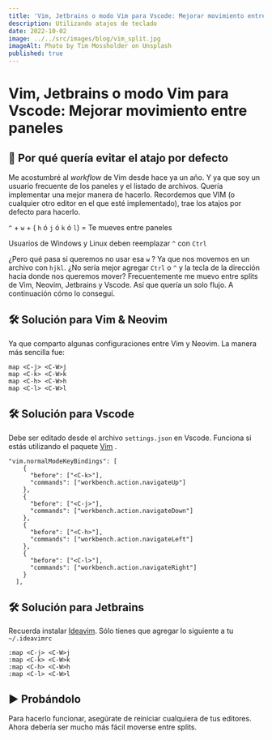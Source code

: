 ```yaml
---
title: 'Vim, Jetbrains o modo Vim para Vscode: Mejorar movimiento entre paneles'
description: Utilizando atajos de teclado
date: 2022-10-02
image: ../../src/images/blog/vim_split.jpg
imageAlt: Photo by Tim Mossholder on Unsplash
published: true
---
```


# Vim, Jetbrains o modo Vim para Vscode: Mejorar movimiento entre paneles

## 🤔 Por qué quería evitar el atajo por defecto

Me acostumbré al *workflow* de Vim desde hace ya un año. Y ya que soy un usuario frecuente de los paneles y el listado de archivos. Quería implementar una mejor manera de hacerlo. Recordemos que VIM (o cualquier otro editor en el que esté implementado), trae los atajos por defecto para hacerlo.

`^` + `w` + ( `h`  ó `j` ó `k` ó `l`) = Te mueves entre paneles

Usuarios de Windows y Linux deben reemplazar `^` con `Ctrl`

¿Pero qué pasa si queremos no usar esa `w` ? Ya que nos movemos en un archivo con `hjkl`. ¿No sería mejor agregar `Ctrl`  o `^` y la tecla de la dirección hacia donde nos queremos mover? Frecuentemente me muevo entre splits de Vim, Neovim, Jetbrains y Vscode. Así que quería un solo flujo. A continuación cómo lo conseguí.

## 🛠 Solución para Vim & Neovim

Ya que comparto algunas configuraciones entre Vim y Neovim. La manera más sencilla fue:

```vim
map <C-j> <C-W>j
map <C-k> <C-W>k
map <C-h> <C-W>h
map <C-l> <C-W>l
```

## 🛠 Solución para Vscode

Debe ser editado desde el archivo `settings.json` en Vscode. Funciona si estás utilizando el paquete [Vim](https://marketplace.visualstudio.com/items?itemName=vscodevim.vim) .

```jsonp
"vim.normalModeKeyBindings": [
    {
      "before": ["<C-k>"],
      "commands": ["workbench.action.navigateUp"]
    },
    {
      "before": ["<C-j>"],
      "commands": ["workbench.action.navigateDown"]
    },
    {
      "before": ["<C-h>"],
      "commands": ["workbench.action.navigateLeft"]
    },
    {
      "before": ["<C-l>"],
      "commands": ["workbench.action.navigateRight"]
    }
  ],
```

## 🛠 Solución para Jetbrains

Recuerda instalar [Ideavim](https://plugins.jetbrains.com/plugin/164-ideavim). Sólo tienes que agregar lo siguiente a tu `~/.ideavimrc`

```vim
:map <C-j> <C-W>j
:map <C-k> <C-W>k
:map <C-h> <C-W>h
:map <C-l> <C-W>l
```

## ▶️ Probándolo

Para hacerlo funcionar, asegúrate de reiniciar cualquiera de tus editores. Ahora debería ser mucho más fácil moverse entre splits.
